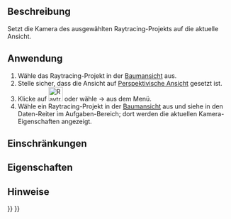 <languages/>

{{Docnav/de
|[[Raytracing_InsertPart/de|TeilEinfügen]]
|[[Raytracing_ExportProject/de|ProjektExportieren]]
|[[Raytracing_Workbench/de|Raytracing]]
|IconL=Raytracing_InsertPart.svg
|IconR=Raytracing_ExportProject.svg
|IconC=Workbench_Raytracing.svg
}}

{{GuiCommand/de
|Name=Raytracing ResetCamera
|Name/de=Raytracing KameraZurücksetzen
|MenuLocation=Raytracing → Kamera zurücksetzen
|Workbenches=[[Raytracing_Workbench/de|Raytracing]]
|Shortcut=
|SeeAlso=
}}

<span id="Description"></span>
==Beschreibung==

Setzt die Kamera des ausgewählten Raytracing-Projekts auf die aktuelle Ansicht.

<span id="Usage"></span>
==Anwendung==

# Wähle das Raytracing-Projekt in der [[Tree_view/de| Baumansicht]] aus.
# Stelle sicher, dass die Ansicht auf [[Std PerspectiveCamera/de|Perspektivische Ansicht]] gesetzt ist.
# Klicke auf [[Image:Raytracing_ResetCamera.svg|32px]] oder wähle {{KEY| Raytracing}} → {{KEY|[[Image:Raytracing_ResetCamera.svg|32px]] Kamera zurücksetzen}} aus dem Menü.
# Wähle ein Raytracing-Projekt in der [[Tree_view/de| Baumansicht]] aus und siehe in den Daten-Reiter im Aufgaben-Bereich; dort werden die aktuellen Kamera-Eigenschaften angezeigt.

<span id="Limitations"></span>
==Einschränkungen==

<span id="Properties"></span>
==Eigenschaften==

<span id="Notes"></span>
==Hinweise==


{{Docnav/de
|[[Raytracing_InsertPart/de|TeilEinfügen]]
|[[Raytracing_ExportProject/de|ProjektExportieren]]
|[[Raytracing_Workbench/de|Raytracing]]
|IconL=Raytracing_InsertPart.svg
|IconR=Raytracing_ExportProject.svg
|IconC=Workbench_Raytracing.svg
}}

{{Raytracing_Tools_navi{{#translation:}}}}
{{Userdocnavi{{#translation:}}}}